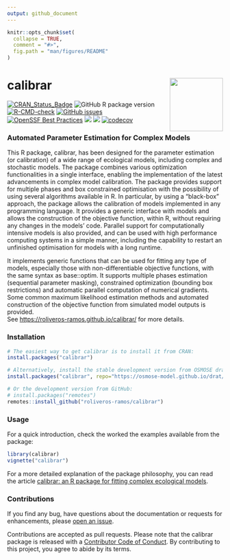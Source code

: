 ```yaml
---
output: github_document
---
```


<!-- README.md is generated from README.Rmd. Please edit that file -->

```r
knitr::opts_chunk$set(
  collapse = TRUE,
  comment = "#>",
  fig.path = "man/figures/README"
)
```

# calibrar <a href="https://roliveros-ramos.github.io/calibrar/"><img src="man/figures/logo_small.png" align="right" height="124" /></a>

<!-- badges: start -->
[![CRAN_Status_Badge](http://www.r-pkg.org/badges/version/calibrar)](https://CRAN.R-project.org/package=calibrar)
![GitHub R package version](https://img.shields.io/github/r-package/v/roliveros-ramos/calibrar?label=GitHub)
[![R-CMD-check](https://github.com/roliveros-ramos/calibrar/actions/workflows/R-CMD-check.yaml/badge.svg)](https://github.com/roliveros-ramos/calibrar/actions/workflows/R-CMD-check.yaml)
[![GitHub issues](https://img.shields.io/github/issues/roliveros-ramos/calibrar)](https://github.com/roliveros-ramos/calibrar/issues)
[![OpenSSF Best Practices](https://www.bestpractices.dev/projects/2132/badge)](https://www.bestpractices.dev/projects/2132)
[![](http://cranlogs.r-pkg.org/badges/calibrar)](https://CRAN.R-project.org/package=calibrar)
[![](http://cranlogs.r-pkg.org/badges/grand-total/calibrar)](https://CRAN.R-project.org/package=calibrar)
[![codecov](https://codecov.io/gh/roliveros-ramos/calibrar/graph/badge.svg?token=HELOL3WS4G)](https://app.codecov.io/gh/roliveros-ramos/calibrar)
<!-- badges: end -->

### Automated Parameter Estimation for Complex Models 

This R package, calibrar, has been designed for the parameter estimation (or calibration) of a wide range of ecological models, including complex and stochastic models. The package combines various optimization functionalities in a single interface, enabling the implementation of the latest advancements in complex model calibration. The package provides support for multiple phases and box constrained optimisation with the possibility of using several algorithms available in R. In particular, by using a “black-box” approach, the package allows the calibration of models implemented in any programming language. It provides a generic interface with models and allows the construction of the objective function, within R, without requiring any changes in the models' code. Parallel support for computationally intensive models is also provided, and can be used with high performance computing systems in a simple manner, including the capability to restart an unfinished optimisation for models with a long runtime.

  It implements generic functions that can be used for fitting any type of models, especially those with non-differentiable objective functions, with the same syntax as base::optim. 
  It supports multiple phases estimation (sequential parameter masking), constrained optimization (bounding box restrictions) and automatic parallel computation of numerical gradients. 
  Some common maximum likelihood estimation methods and automated construction of the objective function from simulated model outputs is provided.  
  See <https://roliveros-ramos.github.io/calibrar/> for more details.

### Installation

```r
# The easiest way to get calibrar is to install it from CRAN:
install.packages("calibrar")

# Alternatively, install the stable development version from OSMOSE drat repository:
install.packages("calibrar", repo="https://osmose-model.github.io/drat/")

# Or the development version from GitHub:
# install.packages("remotes")
remotes::install_github("roliveros-ramos/calibrar")
```

### Usage

For a quick introduction, check the worked the examples available from the package:

```r
library(calibrar)
vignette("calibrar")
```

For a more detailed explanation of the package philosophy, you can read the article [calibrar: an R package for fitting complex ecological models][publication].

### Contributions

If you find any bug, have questions about the documentation or requests for enhancements, please [open an issue][issues].

Contributions are accepted as pull requests. 
Please note that the calibrar package is released with a [Contributor Code of Conduct](https://www.contributor-covenant.org/version/2/1/code_of_conduct/). By contributing to this project, you agree to abide by its terms. 


[publication]: https://doi.org/10.1111/2041-210X.14452
[issues]: https://github.com/roliveros-ramos/calibrar/issues
